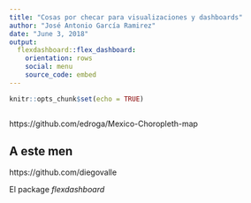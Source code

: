 ```yaml
---
title: "Cosas por checar para visualizaciones y dashboards"
author: "José Antonio García Ramirez"
date: "June 3, 2018"
output: 
  flexdashboard::flex_dashboard:
    orientation: rows
    social: menu
    source_code: embed
---
```


```r
knitr::opts_chunk$set(echo = TRUE)
```


```r

```

https://github.com/edroga/Mexico-Choropleth-map

## A este men 


https://github.com/diegovalle

El package *flexdashboard* 